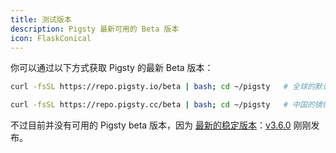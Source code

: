 ```yaml
---
title: 测试版本
description: Pigsty 最新可用的 Beta 版本
icon: FlaskConical
---
```


你可以通过以下方式获取 Pigsty 的最新 Beta 版本：

```bash tab="默认仓库"
curl -fsSL https://repo.pigsty.io/beta | bash; cd ~/pigsty   # 全球的默认仓库
```
```bash tab="中国镜像"
curl -fsSL https://repo.pigsty.cc/beta | bash; cd ~/pigsty   # 中国的镜像站点
```

不过目前并没有可用的 Pigsty beta 版本，因为 [最新的稳定版本](/release/latest)：[v3.6.0](/release/note#v360) 刚刚发布。

